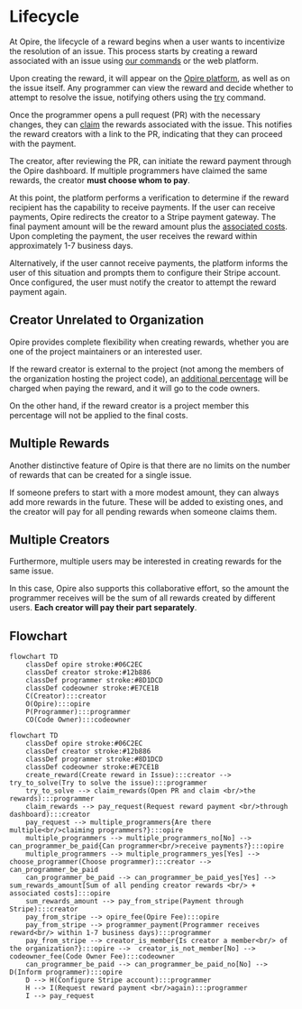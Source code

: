 # Lifecycle

At Opire, the lifecycle of a reward begins when a user wants to incentivize the resolution of an issue. This process starts by creating a reward associated with an issue using [our commands](/overview/commands#create-reward) or the web platform.

Upon creating the reward, it will appear on the [Opire platform](https://app.opire.dev), as well as on the issue itself. Any programmer can view the reward and decide whether to attempt to resolve the issue, notifying others using the [try](/overview/commands#try-to-solve-the-issue) command.

Once the programmer opens a pull request (PR) with the necessary changes, they can [claim](/overview/commands#claim-rewards-associated-with-an-issue) the rewards associated with the issue. This notifies the reward creators with a link to the PR, indicating that they can proceed with the payment.

The creator, after reviewing the PR, can initiate the reward payment through the Opire dashboard. If multiple programmers have claimed the same rewards, the creator **must choose whom to pay**.

At this point, the platform performs a verification to determine if the reward recipient has the capability to receive payments. If the user can receive payments, Opire redirects the creator to a Stripe payment gateway. The final payment amount will be the reward amount plus the [associated costs](/rewards/pricing#minimum-price-and-costs). Upon completing the payment, the user receives the reward within approximately 1-7 business days.

Alternatively, if the user cannot receive payments, the platform informs the user of this situation and prompts them to configure their Stripe account. Once configured, the user must notify the creator to attempt the reward payment again.

## Creator Unrelated to Organization

Opire provides complete flexibility when creating rewards, whether you are one of the project maintainers or an interested user.

If the reward creator is external to the project (not among the members of the organization hosting the project code), an [additional percentage](/rewards/pricing#percentage-for-code-owner) will be charged when paying the reward, and it will go to the code owners.

On the other hand, if the reward creator is a project member this percentage will not be applied to the final costs.

## Multiple Rewards

Another distinctive feature of Opire is that there are no limits on the number of rewards that can be created for a single issue.

If someone prefers to start with a more modest amount, they can always add more rewards in the future. These will be added to existing ones, and the creator will pay for all pending rewards when someone claims them.

## Multiple Creators

Furthermore, multiple users may be interested in creating rewards for the same issue.

In this case, Opire also supports this collaborative effort, so the amount the programmer receives will be the sum of all rewards created by different users. **Each creator will pay their part separately**.

## Flowchart

```mermaid
flowchart TD
    classDef opire stroke:#06C2EC
    classDef creator stroke:#12b886
    classDef programmer stroke:#8D1DCD
    classDef codeowner stroke:#E7CE1B
    C(Creator):::creator
    O(Opire):::opire
    P(Programmer):::programmer
    CO(Code Owner):::codeowner
```

```mermaid
flowchart TD
    classDef opire stroke:#06C2EC
    classDef creator stroke:#12b886
    classDef programmer stroke:#8D1DCD
    classDef codeowner stroke:#E7CE1B
    create_reward(Create reward in Issue):::creator --> try_to_solve(Try to solve the issue):::programmer
    try_to_solve --> claim_rewards(Open PR and claim <br/>the rewards):::programmer
    claim_rewards --> pay_request(Request reward payment <br/>through dashboard):::creator
    pay_request --> multiple_programmers{Are there multiple<br/>claiming programmers?}:::opire
    multiple_programmers --> multiple_programmers_no[No] --> can_programmer_be_paid{Can programmer<br/>receive payments?}:::opire
    multiple_programmers --> multiple_programmers_yes[Yes] --> choose_programmer(Choose programmer):::creator --> can_programmer_be_paid
    can_programmer_be_paid --> can_programmer_be_paid_yes[Yes] --> sum_rewards_amount[Sum of all pending creator rewards <br/> + associated costs]:::opire
    sum_rewards_amount --> pay_from_stripe(Payment through Stripe):::creator
    pay_from_stripe --> opire_fee(Opire Fee):::opire
    pay_from_stripe --> programmer_payment(Programmer receives reward<br/> within 1-7 business days):::programmer
    pay_from_stripe --> creator_is_member{Is creator a member<br/> of the organization?}:::opire -->  creator_is_not_member[No] --> codeowner_fee(Code Owner Fee):::codeowner
    can_programmer_be_paid --> can_programmer_be_paid_no[No] --> D(Inform programmer):::opire
    D --> H(Configure Stripe account):::programmer
    H --> I(Request reward payment <br/>again):::programmer
    I --> pay_request
```